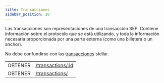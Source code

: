 ```yaml
---
title: Transacciones
sidebar_position: 10
---
```



Las transacciones son representaciones de una transacción SEP. Contiene información sobre el protocolo que se está utilizando, y toda la información necesaria proporcionada por una parte externa (como una billetera o un anchor).

No debe confundirse con las [transacciones](/docs/learn/glossary#transaction) stellar.

<EndpointsTable title="Endpoints">

|         |                                              |
| ------- | -------------------------------------------- |
| OBTENER | [/transactions/:id](get-transaction.api.mdx) |
| OBTENER | [/transactions/](./get-transactions.api.mdx) |

</EndpointsTable>
